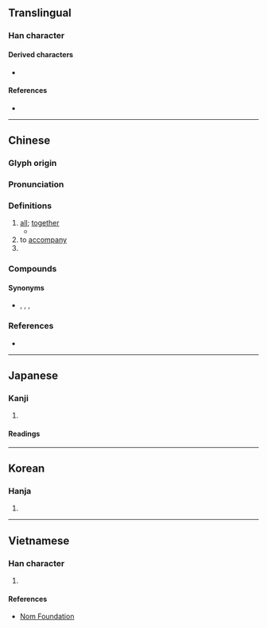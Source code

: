 {{also|倶|具}}
{{character info/new}}
==Translingual==

===Han character===
{{Han char|rn=9|rad=人|as=08|sn=10|four=26281|canj=OBMC|ids=⿰亻具}}

====Derived characters====
* {{l|mul|[[𣯒]]}}

====References====
* {{Han ref|kx=0106.080|dj=0226.030|hdz=10177.020|uh=4FF1|ud=20465}}

----

==Chinese==
{{zh-forms|alt=倶,⿰亻⿵冂大-second round simplified}}

===Glyph origin===
{{Han etym}}

===Pronunciation===
{{zh-pron
|m=jù,jū,2nb=variant
|c=keoi1,geoi1
|md=gê̤ṳ
|mn=xm,qz:kū/zz:kī/tw:khū
|mn-t=gu6
|mc=y
|oc=y
|cat=adv,v,pn
}}

===Definitions===
{{zh-hanzi}}

# [[all]]; [[together]]
#* {{zh-x|竇 ^燕{yān}山，有 義方。教{jiāo} 五 子，名 俱 揚。|{{w|竇禹鈞|Dou|lang=zh}} of Mount Yan, had the right way. He taught five sons, who '''all''' raised the family reputation.|ref=Sanzijing}}
# to [[accompany]]
# {{surname|zh}}

===Compounds===
{{zh-der|一應俱全|五行俱下|人琴俱亡|人琴俱杳|人贓俱獲|俱備|俱免|俱全|俱收並蓄|俱樂部|俱滅|俱舍師|俱舍論|俱起|傢俱|兩敗俱傷|北俱盧洲|十行俱下|名實俱副|唱作俱佳|四角俱全|學養俱佳|寢食俱廢|心神俱爽|心膽俱寒|心膽俱碎|心膽俱裂|心身俱忘|心身俱瘁|掃地俱盡|毛髮俱豎|泥沙俱下|涕淚俱下|涕筆俱下|犬兔俱斃|玉石俱摧|玉石俱焚|玉石俱燼|玉石俱碎|百廢俱興|百廢俱舉|萬念俱灰|萬籟俱寂|羅掘俱窮|聲淚俱下|聲色俱厲|膽識俱優|與日俱增|與日俱新|與時俱進|與生俱來|色色俱全|芝艾俱焚|蘭艾俱焚|身名俱泰|身名俱滅|辭色俱厲|雞犬俱升|面面俱全|面面俱到|面面俱圓|黎俱吠陀|齒德俱增}}

====Synonyms====
* {{sense|all}} {{zh-l|均}}, {{zh-l|全}}, {{zh-l|都}}, {{zh-l|皆}}

===References===
* {{R:yue:Hanzi}}

----

==Japanese==

===Kanji===
{{ja-kanji|grade=|rs=人08}}

# {{rfdef|ja|sort=人08}}

====Readings====
{{ja-readings
|goon=く
|kanon=く
|kanyoon=ぐ
|kun=とも-に
}}

----

==Korean==

===Hanja===
{{ko-hanja|hangeul=구|rv=gu|mr=ku}}

# {{rfdef|ko|sort=人08}}

----

==Vietnamese==

===Han character===
{{vi-hantu|[[câu]], [[cu]], [[gu]], [[cụ]], [[gù]]|rs=人08}}

# {{rfdef|vi|sort=人08}}

====References====
* [http://nomfoundation.org/common/nom_details.php?codepoint=4ff1 Nom Foundation]